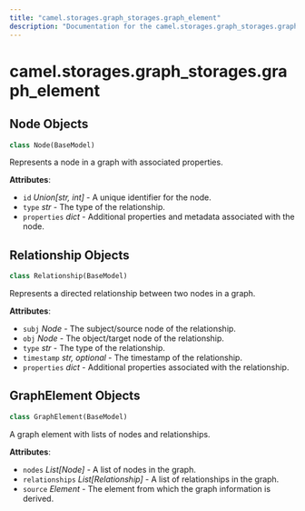 ```yaml
---
title: "camel.storages.graph_storages.graph_element"
description: "Documentation for the camel.storages.graph_storages.graph_element module"
---
```


<a id="camel.storages.graph_storages.graph_element"></a>

# camel.storages.graph\_storages.graph\_element

<a id="camel.storages.graph_storages.graph_element.Node"></a>

## Node Objects

```python
class Node(BaseModel)
```

Represents a node in a graph with associated properties.

**Attributes**:

- `id` _Union[str, int]_ - A unique identifier for the node.
- `type` _str_ - The type of the relationship.
- `properties` _dict_ - Additional properties and metadata associated with
  the node.

<a id="camel.storages.graph_storages.graph_element.Relationship"></a>

## Relationship Objects

```python
class Relationship(BaseModel)
```

Represents a directed relationship between two nodes in a graph.

**Attributes**:

- `subj` _Node_ - The subject/source node of the relationship.
- `obj` _Node_ - The object/target node of the relationship.
- `type` _str_ - The type of the relationship.
- `timestamp` _str, optional_ - The timestamp of the relationship.
- `properties` _dict_ - Additional properties associated with the
  relationship.

<a id="camel.storages.graph_storages.graph_element.GraphElement"></a>

## GraphElement Objects

```python
class GraphElement(BaseModel)
```

A graph element with lists of nodes and relationships.

**Attributes**:

- `nodes` _List[Node]_ - A list of nodes in the graph.
- `relationships` _List[Relationship]_ - A list of relationships in the
  graph.
- `source` _Element_ - The element from which the graph information is
  derived.

